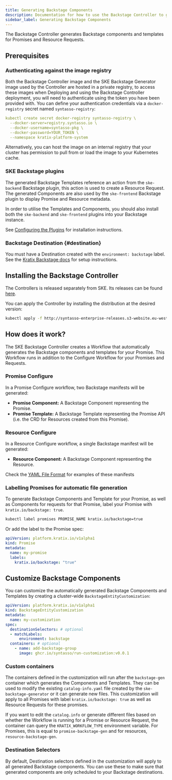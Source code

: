 ```yaml
---
title: Generating Backstage Components
description: Documentation for how to use the Backstage Controller to generate Backstage Components
sidebar_label: Generating Backstage Components
---
```


The Backstage Controller generates Backstage components and templates for Promises and Resource Requests.

## Prerequisites

### Authenticating against the image registry

Both the Backstage Controller image and the SKE Backstage Generator image used by the Controller are hosted in a private registry, to access
these images when Deploying and using the Backstage Controller deployment, you will need to authenticate using the token you have been provided with.
You can define your authentication credentials via a `docker-registry` secret named `syntasso-registry`:

```yaml
kubectl create secret docker-registry syntasso-registry \
  --docker-server=registry.syntasso.io \
  --docker-username=syntasso-pkg \
  --docker-password=YOUR_TOKEN \
  --namespace kratix-platform-system
```

Alternatively, you can host the image on an internal registry that your cluster has permission to pull from or load the image to your Kubernetes cache.

### SKE Backstage plugins

The generated Backstage Templates reference an action from the `ske-backend` Backstage plugin, this action is
used to create a Resource Request.
The generated Components are also used by the `ske-frontend` Backstage plugin to display
Promise and Resource metadata.

In order to utilise the Templates and Components, you should also install both the
`ske-backend` and `ske-frontend` plugins into your Backstage instance.

See [Configuring the Plugins](./plugins) for installation instructions.

### Backstage Destination {#destination}

You must have a Destination created with the `environment: backstage` label. See the
[Kratix Backstage docs](./configuring-backstage#configure-a-destination-for-backstage)
for setup instructions.

## Installing the Backstage Controller

The Controllers is released separately from SKE. Its releases can be found [here](../../releases/backstage-controller).

You can apply the Controller by installing the distribution at the desired version:

```bash
kubectl apply -f http://syntasso-enterprise-releases.s3-website.eu-west-2.amazonaws.com/#backstage-controller/<VERSION>/backstage-controller.yaml
```

## How does it work?

The SKE Backstage Controller creates a Workflow that automatically generates the Backstage components and
templates for your Promise. This Workflow runs in addition to the Configure Workflow for your Promises and Requests.

### Promise Configure

In a Promise Configure workflow, two Backstage manifests will be generated:

- **Promise Component:** A Backstage Component representing the Promise.
- **Promise Template:** A Backstage Template representing the Promise API (i.e. the CRD
  for Resources created from this Promise).

### Resource Configure

In a Resource Configure workflow, a single Backstage manifest will be generated:

- **Resource Component:** A Backstage Component representing the Resource.

Check the [YAML File Format](./yaml-file-format) for examples of these manifests

### Labelling Promises for automatic file generation

To generate Backstage Components and Template for your Promise, as well as Components for requests for that Promise,
label your Promise with `kratix.io/backstage: true`.

```bash
kubectl label promises PROMISE_NAME kratix.io/backstage=true
```

Or add the label to the Promise spec:

```yaml
apiVersion: platform.kratix.io/v1alpha1
kind: Promise
metadata:
  name: my-promise
  labels:
    kratix.io/backstage: "true"
```

## Customize Backstage Components

You can customize the automatically generated Backstage Components and Templates by creating a cluster-wide 
`BackstageEntityCustomization`:

```yaml
apiVersion: platform.kratix.io/v1alpha1
kind: BackstageEntityCustomization
metadata:
  name: my-customization
spec:
  destinationSelectors: # optional
  - matchLabels:
      environment: backstage
  containers: # optional
    - name: add-backstage-group
      image: ghcr.io/syntasso/run-customization:v0.0.1
```

### Custom containers

The containers defined in the customization will run after the `backstage-gen` container which generates the
Components and Templates. They can be used to modify the existing `catalog-info.yaml` file created by the
`ske-backstage-generator` or it can generate new files. This customization will apply to all Promises with label
`kratix.io/backstage: true` as well as Resource Requests for these promises.

If you want to edit the `catalog.info` or generate different files based on whether the Workflow is running for a
Promise or Resource Request, the container can query the `KRATIX_WORKFLOW_TYPE` environment variable.
For Promises, this is equal to `promise-backstage-gen` and for resources, `resource-backstage-gen`.

### Destination Selectors

By default, Destination selectors defined in the customization will apply to all generated Backstage components.
You can use these to make sure that generated components are only scheduled to your Backstage destinations.
